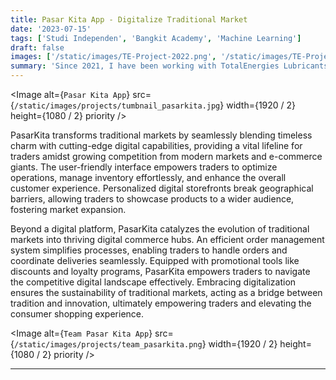 ```yaml
---
title: Pasar Kita App - Digitalize Traditional Market
date: '2023-07-15'
tags: ['Studi Independen', 'Bangkit Academy', 'Machine Learning']
draft: false
images: ['/static/images/TE-Project-2022.png', '/static/images/TE-Project-2022.png']
summary: 'Since 2021, I have been working with TotalEnergies Lubricants teams to create & develop graphic guidelines...'
---
```


<Image
  alt={`Pasar Kita App`}
  src={`/static/images/projects/tumbnail_pasarkita.jpg`}
  width={1920 / 2}
  height={1080 / 2}
  priority
/>

PasarKita transforms traditional markets by seamlessly blending timeless charm with cutting-edge 
digital capabilities, providing a vital lifeline for traders amidst growing competition from modern 
markets and e-commerce giants. The user-friendly interface empowers traders to optimize operations, 
manage inventory effortlessly, and enhance the overall customer experience. Personalized digital 
storefronts break geographical barriers, allowing traders to showcase products to a wider audience, 
fostering market expansion.

Beyond a digital platform, PasarKita catalyzes the evolution of traditional markets into thriving 
digital commerce hubs. An efficient order management system simplifies processes, enabling traders 
to handle orders and coordinate deliveries seamlessly. Equipped with promotional tools like discounts 
and loyalty programs, PasarKita empowers traders to navigate the competitive digital landscape 
effectively. Embracing digitalization ensures the sustainability of traditional markets, 
acting as a bridge between tradition and innovation, ultimately empowering traders and 
elevating the consumer shopping experience.

<Image
  alt={`Team Pasar Kita App`}
  src={`/static/images/projects/team_pasarkita.png`}
  width={1920 / 2}
  height={1080 / 2}
  priority
/>

---
